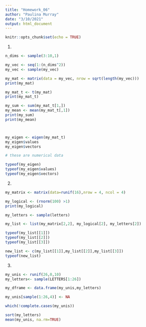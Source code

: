```yaml
---
title: "Homework_06"
author: "Paulina Murray"
date: "3/10/2021"
output: html_document
---
```


```r
knitr::opts_chunk$set(echo = TRUE)
```

1.
```r
n_dims <- sample(3:10,1)

my_vec <- seq(1:(n_dims^2))
my_vec <- sample(my_vec)

my_mat <- matrix(data = my_vec, nrow = sqrt(length(my_vec)))
print(my_mat)

my_mat_t <- t(my_mat)
print(my_mat_t)

my_sum <- sum(my_mat_t[1,])
my_mean <- mean(my_mat_t[,1])
print(my_sum)
print(my_mean)



my_eigen <- eigen(my_mat_t)
my_eigen$values
my_eigen$vectors

# these are numerical data

typeof(my_eigen)
typeof(my_eigen$values)
typeof(my_eigen$vectors)

```

2.
```r

my_matrix <- matrix(data=runif(16),nrow = 4, ncol = 4)

my_logical <- (rnorm(100) >1)
print(my_logical)

my_letters <- sample(letters)

my_list <- list(my_matrix[2,2], my_logical[2], my_letters[2])

typeof(my_list[[1]])
typeof(my_list[[2]])
typeof(my_list[[3]])

new_list <- c(my_list[[1]],my_list[[2]],my_list[[3]])
typeof(new_list)

```

3.
```r

my_unis <- runif(26,0,10)
my_letters<- sample(LETTERS[1:26])

my_dframe <- data.frame(my_unis,my_letters)

my_unis[sample(1:26,4)] <- NA

which(!complete.cases(my_unis))

sort(my_letters)
mean(my_unis, na.rm=TRUE)

```

